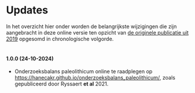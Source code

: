 # Updates {-}

In het overzicht hier onder worden de belangrijkste wijzigingen die zijn aangebracht in deze online versie ten opzicht van [de originele publicatie uit 2019](https://doi.org/10.55465/FTOD7030) opgesomd in chronologische volgorde.
<br/>
<br/>


#### 1.0.0 (24-10-2024)

- Onderzoeksbalans paleolithicum online te raadplegen op <https://hanecakr.github.io/onderzoeksbalans_paleolithicum/>, zoals gepubliceerd door Ryssaert **et al** 2021.

